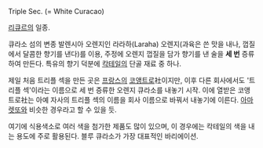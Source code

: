 Triple Sec. (= White Curacao)

[[리큐르]]의 일종. 

큐라소 섬의 변종 발렌시아 오렌지인 라라하(Laraha) 오렌지(과육은 쓴 맛을 내나, 껍질에서 달콤한 향기를 낸다)를 이용, 주정에 오렌지 껍질을 담가 향기를 낸 술을 '''세 번''' 증류하여 만든다.
특유의 향기 덕분에 [[칵테일]]의 단골 재료 중 하나.

제일 처음 트리플 섹을 만든 곳은 [[프랑스]]의 [[코앵트로]]社이지만, 이후 다른 회사에서도 '트리플 섹'이라는 이름으로 세 번 증류한 오렌지 큐라소를 내놓기 시작. 이에 열받은 코앵트로社는 아예 자사의 트리플 섹의 이름을 회사 이름으로 바꿔서 내놓기에 이른다. [[아마렛또]]와 비슷한 경우라고 할 수 있을 듯.

여기에 식용색소로 여러 색을 첨가한 제품도 많이 있으며, 이 경우에는 칵테일의 색을 내는 용도에 주로 활용된다. 블루 큐라소가 가장 대표적인 바리에이션.
